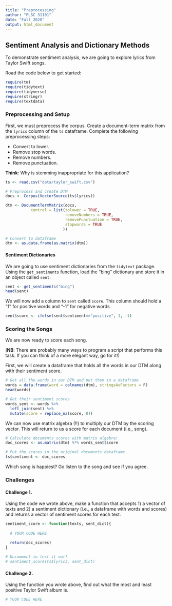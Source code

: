 ```yaml
---
title: "Preprocessing"
author: "PLSC 31101"
date: "Fall 2020"
output: html_document
---
```


## Sentiment Analysis and Dictionary Methods

To demonstrate sentiment analysis, we are going to explore lyrics from Taylor Swift songs. 

Road the code below to get started:

```r
require(tm)
require(tidytext)
require(tidyverse)
require(stringr)
require(textdata)
```

### Preprocessing and Setup

First, we must preprocess the corpus. Create a document-term matrix from the `lyrics` column of the `ts` dataframe. Complete the following preprocessing steps:

- Convert to lower.
- Remove stop words.
- Remove numbers.
- Remove punctuation.

**Think**: Why is stemming inappropriate for this application?

```r
ts <- read.csv("data/taylor_swift.csv")

# Preprocess and create DTM
docs <- Corpus(VectorSource(ts$lyrics))

dtm <- DocumentTermMatrix(docs,
           control = list(tolower = TRUE,
                          removeNumbers = TRUE,
                          removePunctuation = TRUE,
                          stopwords = TRUE
                         ))

# Convert to dataframe
dtm <- as.data.frame(as.matrix(dtm))
```

#### Sentiment Dictionaries {-}

We are going to use sentiment dictionaries from the `tidytext` package. Using the `get_sentiments` function, load the "bing" dictionary and store it in an object called `sent`. 

```r
sent <- get_sentiments("bing")
head(sent)
```

We will now add a column to `sent` called `score`. This column should hold a "1" for positive words and "-1" for negative words.

```r
sent$score <- ifelse(sent$sentiment=="positive", 1, -1)
```

### Scoring the Songs

We are now ready to score each song. 

(**NB**: There are probably many ways to program a script that performs this task. If you can think of a more elegant way, go for it!)

First, we will create a dataframe that holds all the words in our DTM along with their sentiment score.

```r
# Get all the words in our DTM and put them in a dataframe
words = data.frame(word = colnames(dtm), stringsAsFactors = F)
head(words)

# Get their sentiment scores
words_sent <- words %>%
  left_join(sent) %>% 
  mutate(score = replace_na(score, 0))
```

We can now use matrix algebra (!!) to multiply our DTM by the scoring vector. This will return to us a score for each document (i.e., song).

```r
# Calculate documents scores with matrix algebra! 
doc_scores <- as.matrix(dtm) %*% words_sent$score

# Put the scores in the original documents dataframe
ts$sentiment <- doc_scores
```

Which song is happiest? Go listen to the song and see if you agree.

### Challenges

#### Challenge 1. {-} 

Using the code we wrote above, make a function that accepts 1) a vector of texts and 2) a sentiment dictionary (i.e., a dataframe with words and scores) and returns a vector of sentiment scores for each text.

```r
sentiment_score <- function(texts, sent_dict){
  
  # YOUR CODE HERE

  return(doc_scores)
}
  
# Uncomment to test it out!
# sentiment_score(ts$lyrics, sent_dict)
```

#### Challenge 2. {-}

Using the function you wrote above, find out what the most and least positive Taylor Swift album is.

```r
# YOUR CODE HERE
```

